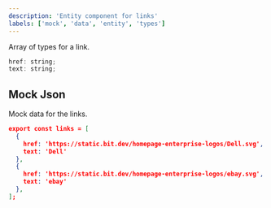 ```yaml
---
description: 'Entity component for links'
labels: ['mock', 'data', 'entity', 'types']
---
```



Array of types for a link.

```js
href: string;
text: string;
```

## Mock Json

Mock data for the links.

```json
export const links = [
  {
    href: 'https://static.bit.dev/homepage-enterprise-logos/Dell.svg',
    text: 'Dell'
  },
  {
    href: 'https://static.bit.dev/homepage-enterprise-logos/ebay.svg',
    text: 'ebay'
  },
];
```
